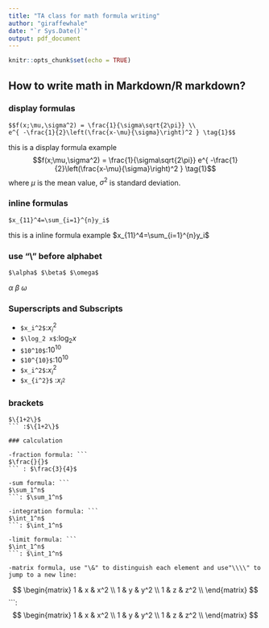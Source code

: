 ---
title: "TA class for math formula writing"
author: "giraffewhale"
date: "`r Sys.Date()`"
output: pdf_document
---

```{r setup, include=FALSE}
knitr::opts_chunk$set(echo = TRUE)
```

## How to write math in Markdown/R markdown?

### display formulas

```
$$f(x;\mu,\sigma^2) = \frac{1}{\sigma\sqrt{2\pi}} \\
e^{ -\frac{1}{2}\left(\frac{x-\mu}{\sigma}\right)^2 } \tag{1}$$
```

this is a display formula example $$f(x;\mu,\sigma^2) = \frac{1}{\sigma\sqrt{2\pi}} e^{ -\frac{1}{2}\left(\frac{x-\mu}{\sigma}\right)^2 } \tag{1}$$
where $\mu$ is the mean value, $\sigma^2$ is standard deviation.

### inline formulas
```
$x_{11}^4=\sum_{i=1}^{n}y_i$
```
this is a inline formula example $x_{11}^4=\sum_{i=1}^{n}y_i$

### use "\\" before alphabet
```
$\alpha$ $\beta$ $\omega$
```
$\alpha$ $\beta$ $\omega$

### Superscripts and Subscripts
- ```
$x_i^2$ 
```:$x_i^2$ 
- ```
$\log_2 x$
```:$\log_2 x$
- ```
$10^10$
```:$10^10$
- ```
$10^{10}$
```:$10^{10}$
- ```
$x_i^2$
```:$x_i^2$
- ```
$x_{i^2}$
``` :$x_{i^2}$

###  brackets 
```
$\{1+2\}$
``` :$\{1+2\}$

### calculation

-fraction formula: ```
$\frac{}{}$
``` : $\frac{3}{4}$

-sum formula: ```
$\sum_1^n$
```: $\sum_1^n$

-integration formula: ```
$\int_1^n$
```: $\int_1^n$

-limit formula: ```
$\int_1^n$
```: $\int_1^n$

-matrix formula, use "\&" to distinguish each element and use"\\\\" to jump to a new line:
```
$$
    \begin{matrix}
    1 & x & x^2 \\
    1 & y & y^2 \\
    1 & z & z^2 \\
    \end{matrix}
$$
```: $$
    \begin{matrix}
    1 & x & x^2 \\
    1 & y & y^2 \\
    1 & z & z^2 \\
    \end{matrix}
$$
